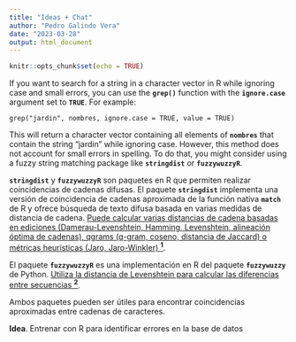 ```yaml
---
title: "Ideas + Chat"
author: "Pedro Galindo Vera"
date: "2023-03-28"
output: html_document
---
```


```r
knitr::opts_chunk$set(echo = TRUE)
```

If you want to search for a string in a character vector in R while ignoring case and small errors, you can use the **`grep()`** function with the **`ignore.case`** argument set to **`TRUE`**. For example:

    grep("jardin", nombres, ignore.case = TRUE, value = TRUE)

This will return a character vector containing all elements of **`nombres`** that contain the string "jardin" while ignoring case. However, this method does not account for small errors in spelling. To do that, you might consider using a fuzzy string matching package like **`stringdist`** or **`fuzzywuzzyR`**.

**`stringdist`** y **`fuzzywuzzyR`** son paquetes en R que permiten realizar coincidencias de cadenas difusas. El paquete **`stringdist`** implementa una versión de coincidencia de cadenas aproximada de la función nativa **`match`** de R y ofrece búsqueda de texto difusa basada en varias medidas de distancia de cadena. [Puede calcular varias distancias de cadena basadas en ediciones (Damerau-Levenshtein, Hamming, Levenshtein, alineación óptima de cadenas), qgrams (q-gram, coseno, distancia de Jaccard) o métricas heurísticas (Jaro, Jaro-Winkler) ^**1**^](https://cran.r-project.org/web/packages/stringdist/index.html).

El paquete **`fuzzywuzzyR`** es una implementación en R del paquete **`fuzzywuzzy`** de Python. [Utiliza la distancia de Levenshtein para calcular las diferencias entre secuencias ^**2**^](https://cran.r-project.org/web/packages/fuzzywuzzyR/index.html).

Ambos paquetes pueden ser útiles para encontrar coincidencias aproximadas entre cadenas de caracteres.

**Idea**. Entrenar con R para identificar errores en la base de datos
